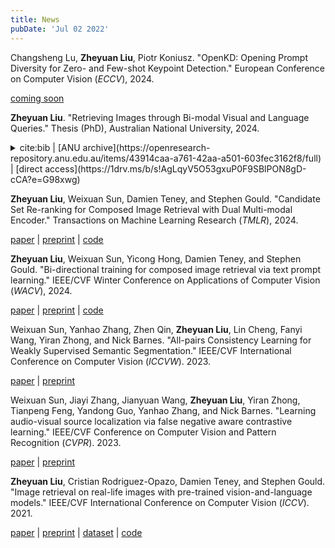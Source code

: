 ```yaml
---
title: News
pubDate: 'Jul 02 2022'
---
```



<div class="research_h1">

Changsheng Lu, __Zheyuan Liu__, Piotr Koniusz. "OpenKD: Opening Prompt Diversity for Zero- and Few-shot Keypoint Detection."
European Conference on Computer Vision (*ECCV*), 2024.

[coming soon](#)

</div>

<div class="research_h1">

__Zheyuan Liu__. "Retrieving Images through Bi-modal Visual and Language Queries."
Thesis (PhD), Australian National University, 2024.


<details>
<summary>
<span class='inline'> cite:bib |  [ANU archive](https://openresearch-repository.anu.edu.au/items/43914caa-a761-42aa-a501-603fec3162f8/full) | [direct access](https://1drv.ms/b/s!AgLqyV5O53gxuP0F9SBlPON8gD-cCA?e=G98xwg) </span> 
</summary>
<p>
  ```bibtex
    @phdthesis{liu2024retrieving,
    title={Retrieving Images through Bi-modal Visual and Language Queries},
    author={Liu, Zheyuan},
    school={The Australian National University},
    year={2024}
  }
  ```
</p>
</details>
</div>

<div class="research_h1">

__Zheyuan Liu__, Weixuan Sun, Damien Teney, and Stephen Gould. "Candidate Set Re-ranking for Composed Image Retrieval with Dual Multi-modal Encoder."
Transactions on Machine Learning Research (*TMLR*), 2024.

[paper](https://openreview.net/pdf?id=fJAwemcvpL) | [preprint](https://arxiv.org/abs/2305.16304) | [code](https://github.com/Cuberick-Orion/Candidate-Reranking-CIR)

</div>

<div class="research_h1">

__Zheyuan Liu__, Weixuan Sun, Yicong Hong, Damien Teney, and Stephen Gould. "Bi-directional training for composed image retrieval via text prompt learning."
IEEE/CVF Winter Conference on Applications of Computer Vision (*WACV*), 2024.

[paper](https://openaccess.thecvf.com/content/WACV2024/papers/Liu_Bi-Directional_Training_for_Composed_Image_Retrieval_via_Text_Prompt_Learning_WACV_2024_paper.pdf) | [preprint](https://arxiv.org/abs/2303.16604) | [code](https://github.com/Cuberick-Orion/Bi-Blip4CIR)

</div>

<div class="research_h1">

Weixuan Sun, Yanhao Zhang, Zhen Qin, __Zheyuan Liu__, Lin Cheng, Fanyi Wang, Yiran Zhong, and Nick Barnes. "All-pairs Consistency Learning for Weakly Supervised Semantic Segmentation."
IEEE/CVF International Conference on Computer Vision  (*ICCVW*). 2023.

[paper](https://openaccess.thecvf.com/content/ICCV2023W/NIVT/papers/Sun_All-pairs_Consistency_Learning_forWeakly_Supervised_Semantic_Segmentation_ICCVW_2023_paper.pdf) | [preprint](https://arxiv.org/abs/2308.04321)

</div>

<div class="research_h1">

Weixuan Sun, Jiayi Zhang, Jianyuan Wang, __Zheyuan Liu__, Yiran Zhong, Tianpeng Feng, Yandong Guo, Yanhao Zhang, and Nick Barnes. "Learning audio-visual source localization via false negative aware contrastive learning."
IEEE/CVF Conference on Computer Vision and Pattern Recognition (*CVPR*). 2023.

[paper](https://openaccess.thecvf.com/content/CVPR2023/papers/Sun_Learning_Audio-Visual_Source_Localization_via_False_Negative_Aware_Contrastive_Learning_CVPR_2023_paper.pdf) | [preprint](https://arxiv.org/abs/2303.11302)

</div>

<div class="research_h1">

__Zheyuan Liu__, Cristian Rodriguez-Opazo, Damien Teney, and Stephen Gould. "Image retrieval on real-life images with pre-trained vision-and-language models."
IEEE/CVF International Conference on Computer Vision (*ICCV*). 2021.

[paper](https://openaccess.thecvf.com/content/ICCV2021/papers/Liu_Image_Retrieval_on_Real-Life_Images_With_Pre-Trained_Vision-and-Language_Models_ICCV_2021_paper.pdf) | [preprint](https://arxiv.org/abs/2108.04024) | [dataset](https://github.com/Cuberick-Orion/CIRR) | [code](https://github.com/Cuberick-Orion/CIRPLANT)

</div>
